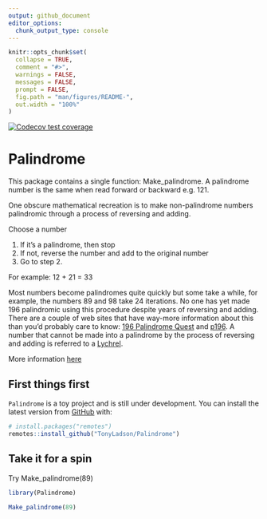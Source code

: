 ```yaml
---
output: github_document
editor_options: 
  chunk_output_type: console
---
```


<!-- README.md is generated from README.Rmd. Please edit that file -->

```r
knitr::opts_chunk$set(
  collapse = TRUE,
  comment = "#>",
  warnings = FALSE, 
  messages = FALSE, 
  prompt = FALSE,
  fig.path = "man/figures/README-",
  out.width = "100%"
)
```


  [![Codecov test coverage](https://codecov.io/gh/TonyLadson/Palindrome/branch/main/graph/badge.svg)](https://app.codecov.io/gh/TonyLadson/Palindrome?branch=main)
  
  
# Palindrome

This package contains a single function: Make_palindrome.  A palindrome number is the same when read forward or backward e.g. 121.  

One obscure mathematical recreation is to make non-palindrome numbers palindromic through a process of reversing and adding.

Choose a number

1. If it’s a palindrome, then stop
2. If not, reverse the number and add to the original number
3. Go to step 2.

For example: 12 + 21 = 33

Most numbers become palindromes quite quickly but some take a while, for example, the numbers 89 and 98 take 24 iterations.  No one has yet made 196 palindromic  using this procedure despite years of reversing and adding.  There are a couple of web sites that have way-more information about this than you’d probably care to know: [196 Palindrome Quest](http://jasondoucette.com/worldrecords.html#196) and [p196](http://www.p196.org/). A number that cannot be made into a palindrome by the process of reversing and adding is referred to a  [Lychrel](https://en.wikipedia.org/wiki/Lychrel_number number).

More information [here](https://tonyladson.wordpress.com/2013/03/14/palindrome-numbers/)


## First things first

`Palindrome` is a toy project and is still under development. You can install the latest version from [GitHub](https://github.com/) with:

```r
# install.packages("remotes")
remotes::install_github("TonyLadson/Palindrome")
```

## Take it for a spin

Try Make_palindrome(89)

```r
library(Palindrome)
 
Make_palindrome(89)
```

